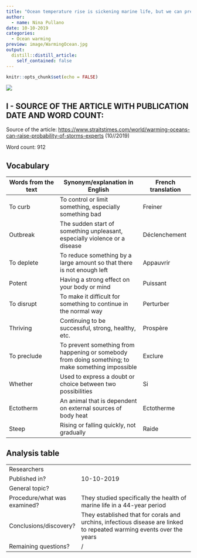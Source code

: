```yaml
---
title: "Ocean temperature rise is sickening marine life, but we can prevent it"
author:
  - name: Nina Pullano
date: 10-10-2019
categories:
  - Ocean warming
preview: image/WarmingOcean.jpg
output:
  distill::distill_article:
    self_contained: false
---
```


```r
knitr::opts_chunk$set(echo = FALSE)
```
![](/media/sf_shared/projects/clementine-deleuze-blog/_posts/2nd-article/Images/WarmingOcean.jpg) 

## I - SOURCE OF THE ARTICLE WITH PUBLICATION DATE AND WORD COUNT:
Source of the article: <https://www.straitstimes.com/world/warming-oceans-can-raise-probability-of-storms-experts> (10//2019)

Word count: 912

## Vocabulary 

| Words from the text | Synonym/explanation in English | French translation |
| ------------------- | ------------------------------ | ------------------- |
| To curb | To control or limit something, especially something bad | Freiner |
| Outbreak | The sudden start of something unpleasant, especially violence or a disease | Déclenchement |
| To deplete | To reduce something by a large amount so that there is not enough left | Appauvrir |
| Potent | Having a strong effect on your body or mind | Puissant |
| To disrupt | To make it difficult for something to continue in the normal way | Perturber |
| Thriving | Continuing to be successful, strong, healthy, etc. | Prospère |
| To preclude | To prevent something from happening or somebody from doing something; to make something impossible | Exclure | 
| Whether | Used to express a doubt or choice between two possibilities | Si |
| Ectotherm | An animal that is dependent on external sources of body heat | Ectotherme | 
| Steep | Rising or falling quickly, not gradually | Raide |


## Analysis table 

|                              |                                                                     |
| ---------------------------- | ------------------------------------------------------------------- |
| Researchers                  | 
| Published in?                | 10-10-2019                                                          |
| General topic?               |
| Procedure/what was examined? | They studied specifically the health of marine life in a 44-year period |
| Conclusions/discovery?       | They established that for corals and urchins, infectious disease are linked to repeated warming events over the years      |
| Remaining questions?         | / |

